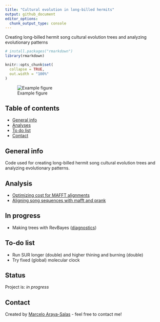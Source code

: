 ```yaml
---
title: "Cultural evolution in long-billed hermits"
output: github_document
editor_options: 
  chunk_output_type: console
---
```



Creating long-billed hermit song cultural evolution trees and analyzing evolutionary patterns

<!-- README.md is generated from README.Rmd. Please edit that file -->

```r

# install.packages("rmarkdown")
library(rmarkdown)

knitr::opts_chunk$set(
  collapse = TRUE,
  out.width = "100%"
)
```


![Example figure](./img/example_fig.png)

## Table of contents
* [General info](#general-info)
* [Analyses](#Analyses)
* [To do list](#to-do-list)
* [Contact](#contact)

## General info

Code used for creating long-billed hermit song cultural evolution trees and analyzing evolutionary patterns.

## Analysis

* [Optimizing cost for MAFFT alignments](https://rpubs.com/marcelo-araya-salas/601010)
* [Aligning song sequences with mafft and prank](https://rpubs.com/marcelo-araya-salas/601065)

## In progress

* Making trees with RevBayes ([diagnostics](https://rpubs.com/marcelo-araya-salas/622214)) 


## To-do list

* Run SUR longer (double) and higher thining and burning (double)
* Try fixed (global) molecular clock 

## Status
Project is: _in progress_

## Contact
Created by [Marcelo Araya-Salas](https://marceloarayasalas.weebly.com/) - feel free to contact me!



